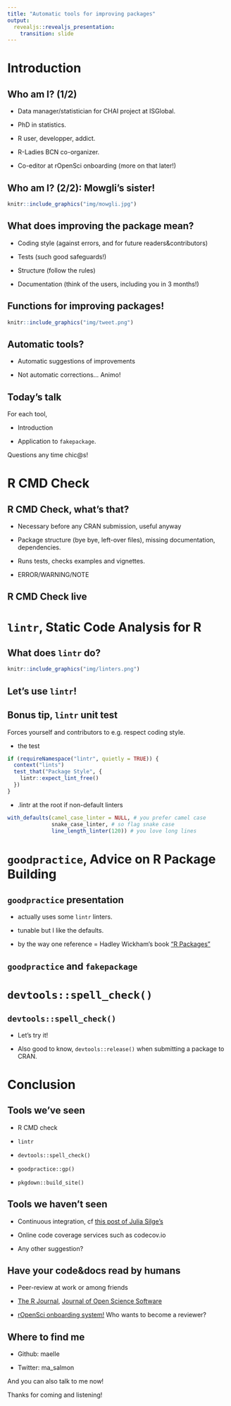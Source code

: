 ```yaml
---
title: "Automatic tools for improving packages"
output:
  revealjs::revealjs_presentation:
    transition: slide
---
```


# Introduction

## Who am I? (1/2)

* Data manager/statistician for CHAI project at ISGlobal.

* PhD in statistics.

* R user, developper, addict.

* R-Ladies BCN co-organizer.

* Co-editor at rOpenSci onboarding (more on that later!)

## Who am I? (2/2): Mowgli's sister!

```r
knitr::include_graphics("img/mowgli.jpg")
```

## What does improving the package mean?

* Coding style (against errors, and for future readers&contributors)

* Tests (such good safeguards!)

* Structure (follow the rules)

* Documentation (think of the users, including you in 3 months!)

## Functions for improving packages!

```r
knitr::include_graphics("img/tweet.png")
```

## Automatic tools?

* Automatic suggestions of improvements

* Not automatic corrections... Animo!

## Today's talk

For each tool,

* Introduction

* Application to `fakepackage`.

Questions any time chic@s!


# R CMD Check

## R CMD Check, what's that?

* Necessary before any CRAN submission, useful anyway

* Package structure (bye bye, left-over files), missing documentation, dependencies.

* Runs tests, checks examples and vignettes.

* ERROR/WARNING/NOTE

## R CMD Check live

# `lintr`, Static Code Analysis for R

## What does `lintr` do?

```r
knitr::include_graphics("img/linters.png")
```

## Let's use `lintr`!

## Bonus tip, `lintr` unit test

Forces yourself and contributors to e.g. respect coding style. 

* the test

```r
if (requireNamespace("lintr", quietly = TRUE)) {
  context("lints")
  test_that("Package Style", {
    lintr::expect_lint_free()
  })
}
```

* .lintr at the root if non-default linters

```r
with_defaults(camel_case_linter = NULL, # you prefer camel case 
              snake_case_linter, # so flag snake case
              line_length_linter(120)) # you love long lines

```

# `goodpractice`, Advice on R Package Building 

## `goodpractice` presentation

* actually uses some `lintr` linters.

* tunable but I like the defaults.

* by the way one reference = Hadley Wickham's book ["R Packages"](http://r-pkgs.had.co.nz/)

## `goodpractice` and `fakepackage`

# `devtools::spell_check()`

## `devtools::spell_check()`

* Let's try it!

* Also good to know, `devtools::release()` when submitting a package to CRAN.

# Conclusion

## Tools we've seen

* R CMD check

* `lintr`

* `devtools::spell_check()`

* `goodpractice::gp()`

* `pkgdown::build_site()`

## Tools we haven't seen

* Continuous integration, cf [this post of Julia Silge's](http://juliasilge.com/blog/Beginners-Guide-to-Travis/)

* Online code coverage services such as codecov.io

* Any other suggestion?

## Have your code&docs read by humans

* Peer-review at work or among friends

* [The R Journal](https://journal.r-project.org/), [Journal of Open Science Software](http://joss.theoj.org/about)

* [rOpenSci onboarding system!](https://github.com/ropensci/onboarding) Who wants to become a reviewer?

## Where to find me

* Github: maelle

* Twitter: ma_salmon

And you can also talk to me now!

Thanks for coming and listening!
